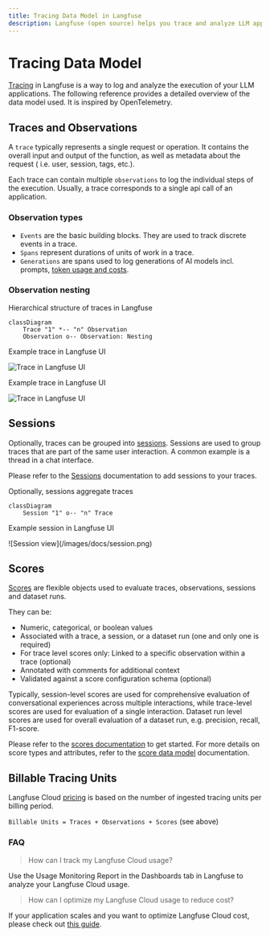 ```yaml
---
title: Tracing Data Model in Langfuse
description: Langfuse (open source) helps you trace and analyze LLM applications. Learn how traces and observations are structured in Langfuse.
---
```


# Tracing Data Model

[Tracing](/docs/tracing) in Langfuse is a way to log and analyze the execution of your LLM applications. The following reference provides a detailed overview of the data model used. It is inspired by OpenTelemetry.

## Traces and Observations

A `trace` typically represents a single request or operation.
It contains the overall input and output of the function, as well as metadata about the request ( i.e. user, session, tags, etc.).

Each trace can contain multiple `observations` to log the individual steps of the execution. Usually, a trace corresponds to a single api call of an application.


### Observation types

- <CircleDot size={16} className="text-muted-green inline mr-1" /> `Events` are the
  basic building blocks. They are used to track discrete events in a trace.
- <MoveHorizontal size={16} className="text-muted-blue inline mr-1" /> `Spans` represent
  durations of units of work in a trace.
- <Fan size={16} className="text-muted-magenta inline mr-1" /> `Generations` are
  spans used to log generations of AI models incl. prompts, [token usage and costs](/docs/model-usage-and-cost).

### Observation nesting

<div className="grid grid-cols-2 mt-6 gap-2 md:gap-4">

<div className="border rounded py-4 px-4 flex flex-col items-center justify-center bg-card">

Hierarchical structure of traces in Langfuse

<div className="flex-1 flex items-center justify-center ">

```mermaid
classDiagram
    Trace "1" *-- "n" Observation
    Observation o-- Observation: Nesting
```

</div>

</div>

<div className="border rounded py-4 px-4 text-center block dark:hidden bg-card">

Example trace in Langfuse UI

![Trace in Langfuse UI](/images/docs/tracing-observation-tree-light.png)

</div>

<div className="border rounded py-4 px-4 text-center bg-card hidden dark:block">

Example trace in Langfuse UI

![Trace in Langfuse UI](/images/docs/tracing-observation-tree-dark.png)

</div>

</div>

## Sessions

Optionally, traces can be grouped into [sessions](/docs/tracing-features/sessions).
Sessions are used to group traces that are part of the same user interaction.
A common example is a thread in a chat interface.

Please refer to the [Sessions](/docs/tracing-features/sessions) documentation to add sessions to your traces.

<div className="grid grid-cols-2 mt-6 gap-2 md:gap-4">

<div className="border rounded py-4 text-center px-4 flex flex-col bg-card">

Optionally, sessions aggregate traces

<div className="flex-1 flex items-center justify-center">

```mermaid
classDiagram
    Session "1" o-- "n" Trace
```

</div>

</div>

<div className="border rounded py-4 px-4 text-center block bg-card">

Example session in Langfuse UI

<Frame border fullWidth>
  ![Session view](/images/docs/session.png)
</Frame>

</div>

</div>

## Scores

[Scores](/docs/scores) are flexible objects used to evaluate traces, observations, sessions and dataset runs.

They can be:

- Numeric, categorical, or boolean values
- Associated with a trace, a session, or a dataset run (one and only one is required)
- For trace level scores only: Linked to a specific observation within a trace (optional)
- Annotated with comments for additional context
- Validated against a score configuration schema (optional)

Typically, session-level scores are used for comprehensive evaluation of conversational experiences across multiple interactions, while trace-level scores are used for evaluation of a single interaction. Dataset run level scores are used for overall evaluation of a dataset run, e.g. precision, recall, F1-score.

Please refer to the [scores documentation](/docs/scores) to get started. For more details on score types and attributes, refer to the [score data model](/docs/scores/data-model) documentation.

## Billable Tracing Units

Langfuse Cloud [pricing](/pricing) is based on the number of ingested tracing units per billing period.

`Billable Units = Traces + Observations + Scores` (see above)

### FAQ

> How can I track my Langfuse Cloud usage?

Use the Usage Monitoring Report in the Dashboards tab in Langfuse to analyze your Langfuse Cloud usage.

> How can I optimize my Langfuse Cloud usage to reduce cost?

If your application scales and you want to optimize Langfuse Cloud cost, please check out [this guide](/faq/all/cutting-costs).
